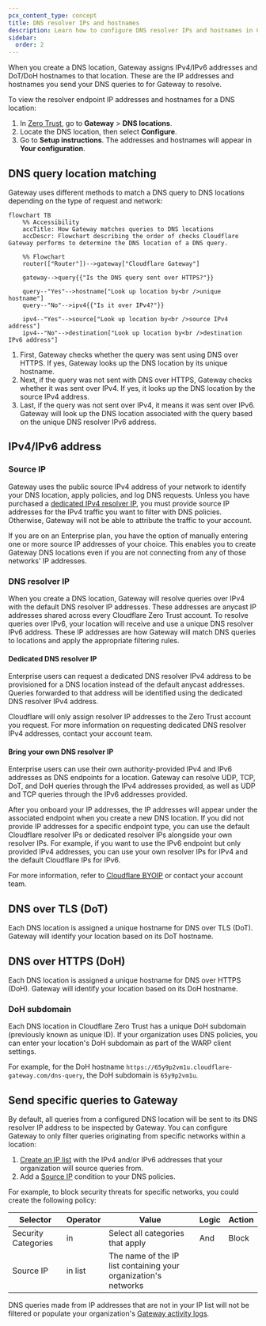 ```yaml
---
pcx_content_type: concept
title: DNS resolver IPs and hostnames
description: Learn how to configure DNS resolver IPs and hostnames in Cloudflare Zero Trust. Assign IPv4/IPv6 addresses and DoT/DoH hostnames for secure DNS queries.
sidebar:
  order: 2
---
```


When you create a DNS location, Gateway assigns IPv4/IPv6 addresses and DoT/DoH hostnames to that location. These are the IP addresses and hostnames you send your DNS queries to for Gateway to resolve.

To view the resolver endpoint IP addresses and hostnames for a DNS location:

1. In [Zero Trust](https://one.dash.cloudflare.com/), go to **Gateway** > **DNS locations**.
2. Locate the DNS location, then select **Configure**.
3. Go to **Setup instructions**. The addresses and hostnames will appear in **Your configuration**.

## DNS query location matching

Gateway uses different methods to match a DNS query to DNS locations depending on the type of request and network:

```mermaid
flowchart TB
    %% Accessibility
    accTitle: How Gateway matches queries to DNS locations
    accDescr: Flowchart describing the order of checks Cloudflare Gateway performs to determine the DNS location of a DNS query.

    %% Flowchart
    router(["Router"])-->gateway["Cloudflare Gateway"]

    gateway-->query{{"Is the DNS query sent over HTTPS?"}}

    query--"Yes"-->hostname["Look up location by<br />unique hostname"]
    query--"No"-->ipv4{{"Is it over IPv4?"}}

    ipv4--"Yes"-->source["Look up location by<br />source IPv4 address"]
    ipv4--"No"-->destination["Look up location by<br />destination IPv6 address"]
```

1. First, Gateway checks whether the query was sent using DNS over HTTPS. If yes, Gateway looks up the DNS location by its unique hostname.
2. Next, if the query was not sent with DNS over HTTPS, Gateway checks whether it was sent over IPv4. If yes, it looks up the DNS location by the source IPv4 address.
3. Last, if the query was not sent over IPv4, it means it was sent over IPv6. Gateway will look up the DNS location associated with the query based on the unique DNS resolver IPv6 address.

## IPv4/IPv6 address

### Source IP

Gateway uses the public source IPv4 address of your network to identify your DNS location, apply policies, and log DNS requests. Unless you have purchased a [dedicated IPv4 resolver IP](#dedicated-dns-resolver-ip), you must provide source IP addresses for the IPv4 traffic you want to filter with DNS policies. Otherwise, Gateway will not be able to attribute the traffic to your account.

If you are on an Enterprise plan, you have the option of manually entering one or more source IP addresses of your choice. This enables you to create Gateway DNS locations even if you are not connecting from any of those networks' IP addresses.

### DNS resolver IP

When you create a DNS location, Gateway will resolve queries over IPv4 with the default DNS resolver IP addresses. These addresses are anycast IP addresses shared across every Cloudflare Zero Trust account. To resolve queries over IPv6, your location will receive and use a unique DNS resolver IPv6 address. These IP addresses are how Gateway will match DNS queries to locations and apply the appropriate filtering rules.

#### Dedicated DNS resolver IP

Enterprise users can request a dedicated DNS resolver IPv4 address to be provisioned for a DNS location instead of the default anycast addresses. Queries forwarded to that address will be identified using the dedicated DNS resolver IPv4 address.

Cloudflare will only assign resolver IP addresses to the Zero Trust account you request. For more information on requesting dedicated DNS resolver IPv4 addresses, contact your account team.

#### Bring your own DNS resolver IP

Enterprise users can use their own authority-provided IPv4 and IPv6 addresses as DNS endpoints for a location. Gateway can resolve UDP, TCP, DoT, and DoH queries through the IPv4 addresses provided, as well as UDP and TCP queries through the IPv6 addresses provided.

After you onboard your IP addresses, the IP addresses will appear under the associated endpoint when you create a new DNS location. If you did not provide IP addresses for a specific endpoint type, you can use the default Cloudflare resolver IPs or dedicated resolver IPs alongside your own resolver IPs. For example, if you want to use the IPv6 endpoint but only provided IPv4 addresses, you can use your own resolver IPs for IPv4 and the default Cloudflare IPs for IPv6.

For more information, refer to [Cloudflare BYOIP](/byoip/) or contact your account team.

## DNS over TLS (DoT)

Each DNS location is assigned a unique hostname for DNS over TLS (DoT). Gateway will identify your location based on its DoT hostname.

## DNS over HTTPS (DoH)

Each DNS location is assigned a unique hostname for DNS over HTTPS (DoH). Gateway will identify your location based on its DoH hostname.

### DoH subdomain

Each DNS location in Cloudflare Zero Trust has a unique DoH subdomain (previously known as unique ID). If your organization uses DNS policies, you can enter your location's DoH subdomain as part of the WARP client settings.

For example, for the DoH hostname `https://65y9p2vm1u.cloudflare-gateway.com/dns-query`, the DoH subdomain is `65y9p2vm1u`.

## Send specific queries to Gateway

By default, all queries from a configured DNS location will be sent to its DNS resolver IP address to be inspected by Gateway. You can configure Gateway to only filter queries originating from specific networks within a location:

1. [Create an IP list](/cloudflare-one/policies/gateway/lists/) with the IPv4 and/or IPv6 addresses that your organization will source queries from.
2. Add a [Source IP](/cloudflare-one/policies/gateway/dns-policies/#source-ip) condition to your DNS policies.

For example, to block security threats for specific networks, you could create the following policy:

| Selector            | Operator | Value                                                           | Logic | Action |
| ------------------- | -------- | --------------------------------------------------------------- | ----- | ------ |
| Security Categories | in       | Select all categories that apply                                | And   | Block  |
| Source IP           | in list  | The name of the IP list containing your organization's networks |       |        |

DNS queries made from IP addresses that are not in your IP list will not be filtered or populate your organization's [Gateway activity logs](/cloudflare-one/insights/logs/gateway-logs/).
